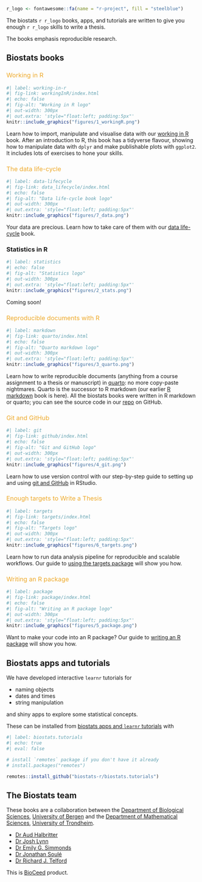 ```r
r_logo <- fontawesome::fa(name = "r-project", fill = "steelblue")
```



The biostats `r r_logo` books, apps, and tutorials are written to give you enough `r r_logo` skills to write a thesis.

The books emphasis reproducible research.

## Biostats books

```{=html}
<style>
a.book:link { color:#eeaa2c; text-decoration:none; font-weight:normal; }
a.book:visited { color: #eeaa2c; text-decoration:none; font-weight:normal; }
a.book:hover { color: #eeaa2c; text-decoration:underline; font-weight:normal; }
a.book:active { color: #eeaa2c; text-decoration:none; font-weight:normal; }
</style>
```
### <a class = "book" href = "workingInR/index.html">Working in R</a> 

::: {layout="[[25,75]]"}
```r
#| label: working-in-r
#| fig-link: workingInR/index.html
#| echo: false
#| fig-alt: "Working in R logo"
#| out-width: 300px
#| out.extra: 'style="float:left; padding:5px"'
knitr::include_graphics("figures/1_workingR.png")
```

Learn how to import, manipulate and visualise data with our [working in R](workingInR/index.html) book.
After an introduction to R, this book has a tidyverse flavour, showing how to manipulate data with `dplyr` and make publishable plots with `ggplot2`.
It includes lots of exercises to hone your skills.
:::

### <a class = "book" href = "data_lifecycle/index.html">The data life-cycle</a> 

::: {layout="[[25,75]]"}
```r
#| label: data-lifecycle
#| fig-link: data_lifecycle/index.html
#| echo: false
#| fig-alt: "Data life-cycle book logo"
#| out-width: 300px
#| out.extra: 'style="float:left; padding:5px"'
knitr::include_graphics("figures/7_data.png")
```

Your data are precious. Learn how to take care of them with our [data life-cycle](data_lifecycle/index.html) book.
:::


### Statistics in R 

::: {layout="[[25,75]]"}
```r
#| label: statistics
#| echo: false
#| fig-alt: "Statistics logo"
#| out-width: 300px
#| out.extra: 'style="float:left; padding:5px"'
knitr::include_graphics("figures/2_stats.png")
```

Coming soon!
:::

### <a class = "book" href = "quarto/index.html">Reproducible documents with R</a> 

::: {layout="[[25,75]]"}
```r
#| label: markdown
#| fig-link: quarto/index.html
#| echo: false
#| fig-alt: "Quarto markdown logo"
#| out-width: 300px
#| out.extra: 'style="float:left; padding:5px"'
knitr::include_graphics("figures/3_quarto.png")
```

Learn how to write reproducible documents (anything from a course assignment to a thesis or manuscript) in [quarto](quarto/index.html): no more copy-paste nightmares.
Quarto is the successor to R markdown (our earlier [R markdown](rmarkdown/index.html) book is here).
All the biostats books were written in R markdown or quarto; you can see the source code in our [repo](https://github.com/biostats-r/biostats) on GitHub.
:::

### <a class = "book" href = "github/index.html">Git and GitHub</a> 

::: {layout="[[25,75]]"}
```r
#| label: git
#| fig-link: github/index.html
#| echo: false
#| fig-alt: "Git and GitHub logo"
#| out-width: 300px
#| out.extra: 'style="float:left; padding:5px"'
knitr::include_graphics("figures/4_git.png")
```

Learn how to use version control with our step-by-step guide to setting up and using [git and GitHub](github/index.html) in RStudio.
:::

### <a class = "book" href = "targets/index.html">Enough targets to Write a Thesis</a> 

::: {layout="[[25,75]]"}
```r
#| label: targets
#| fig-link: targets/index.html
#| echo: false
#| fig-alt: "Targets logo"
#| out-width: 300px
#| out.extra: 'style="float:left; padding:5px"'
knitr::include_graphics("figures/6_targets.png")
```

Learn how to run data analysis pipeline for reproducible and scalable workflows.
Our guide to [using the targets package](targets/index.html) will show you how.
:::


### <a class = "book" href = "package/index.html">Writing an R package</a> 

::: {layout="[[25,75]]"}
```r
#| label: package
#| fig-link: package/index.html
#| echo: false
#| fig-alt: "Writing an R package logo"
#| out-width: 300px
#| out.extra: 'style="float:left; padding:5px"'
knitr::include_graphics("figures/5_package.png")
```

Want to make your code into an R package?
Our guide to [writing an R package](package/index.html) will show you how.
:::

## Biostats apps and tutorials

We have developed interactive `learnr` tutorials for

-   naming objects
-   dates and times
-   string manipulation

and shiny apps to explore some statistical concepts.

These can be installed from [biostats apps and `learnr` tutorials](https://github.com/biostats-r/biostats.tutorials) with

```r
#| label: biostats.tutorials
#| echo: true
#| eval: false

# install `remotes` package if you don't have it already
# install.packages("remotes")

remotes::install_github("biostats-r/biostats.tutorials")
```


## The Biostats team

These books are a collaboration between the [Department of Biological Sciences](https://www.uib.no/en/bio), [University of Bergen](https://www.uib.no/en) and the [Department of Mathematical Sciences](https://www.ntnu.edu/imf), [University of Trondheim](https://www.ntnu.edu/).

-   [Dr Aud Halbritter](https://github.com/audhalbritter)
-   [Dr Josh Lynn](https://research.manchester.ac.uk/en/persons/joshua.lynn)
-   [Dr Emily G. Simmonds](https://www.ntnu.edu/employees/emily.g.simmonds)
-   [Dr Jonathan Soulé](https://www.uib.no/personer/Jonathan.Jean.Cornille.Soul%C3%A9)
-   [Dr Richard J. Telford](https://github.com/richardjtelford/)

This is [BioCeed](https://bioceed.w.uib.no/) product.
